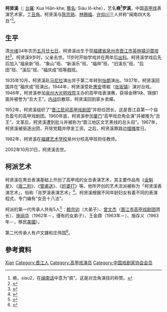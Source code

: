{{Infobox_Person
| name = 柯贤溪
|image= 
|box_width= 
|occupation= 
| period = 
|birth_name=
| other_names =
| Sex =男
|birth_date= 1908年6月25日
|birth_place= [[福建省|福建省]][[泉州市|泉州市]][[晋江市|晋江市]][[英林镇|英林镇]]
|death_date= {{death date and age|2002|10|31|1908|6|25}}
|death_place= 
| nationality ={{PRC}}
| residence =
| party ={{CPC}}
| religion =
| spouse = 
| relatives = 
|education= 
| past = 
| work =
*《金魁星》
*《唐二别》
*《管甫送》
*《妗婆打》
|awards=
}}

'''柯贤溪'''（{{bd|1908年|6月25日|2002年|10月31日|catIdx=K柯}}; [[台羅|台羅]]: Kua Hiân-khe; [[藝名|藝名]]: Siáu lô-khe），艺名'''痟<ref>痟，siau2，在[[闽南话|闽南话]]中意为“疯”。这是对丑角演技的称赞。</ref>罗溪'''，中国[[高甲戏|高甲戏]]表演艺术家，工[[丑角|丑角]]。柯贤溪与[[陈宗熟|陈宗熟]]、[[林赐福|林赐福]]、[[许仰川|许仰川]]三人并称“闽南四大名丑”<ref>{{cite news|author=谢伟端| coauthors=黄祖祥 黄小玲| title=柯贤溪：高甲第一丑高甲从演员到编剧都贫血| date=2005-01-03| publisher=福建之窗| url=http://www.66163.com/netu/fjnews/displaynews.netu?ClassName=dskx&newsid=156356&SearchKey=| work=东南早报| pages=| accessdate=2008-09-29| language=zh-hans| deadurl=yes| archiveurl=https://web.archive.org/web/20040210143715/http://www.66163.com/netu/fjnews/displaynews.netu?ClassName=dskx| archivedate=2004-02-10}}</ref>。

== 生平 ==
清[[光绪|光绪]]34年农历[[五月廿七日|五月廿七日]]，柯贤溪出生于现[[福建省|福建省]][[泉州市|泉州市]][[晋江市|晋江市]][[英林镇|英林镇]][[沪厝垵村|沪厝垵村]]<ref> {{cite web |url=http://www.jjsqxx.com/ReadNews.asp?NewsID=17959 |title=柯贤溪 |accessdate=2008-09-29 |author=方文 |work=《晋江年鉴》2003 |publisher=晋江市地方志编纂委员会 |language=zh-hans }}{{dead link|date=2018年3月 |bot=InternetArchiveBot |fix-attempted=yes }}</ref>。柯贤溪9岁时，父亲去世。11岁时开始学戏并在两年后[[出科|出科]]。柯贤溪学戏后先后加入“福泉新”班、“象山”班、“新溪乐”班、“福祥”班、“旧溪东”班、“后田”班、“溪后”班、“福庆成”班等戲班。

1935年10月，柯贤溪赴[[马尼拉|马尼拉]]演出并于第二年转到[[怡朗|怡朗]]演出。1937年，柯贤溪回国并在“福庆成”班演出。1944年，柯贤溪受赴[[惠安县|惠安]]塔堀（[[张坂镇|张坂镇]]）演对台戏。1946年，柯贤溪参加[[泉州大光明戏院|泉州大光明戏院]]主办的高甲戏表演赛，获得金牌1块、锦旗1面并被誉为“丑大王”。[[国共内战|内战]]后散班，柯贤溪回到家乡卖蠔。

1952年，柯贤溪组织了“[[晋江民间高甲戏剧团|晋江民间高甲戏剧团]]”并担任团长，这是晋江县第一个自负盈亏的高甲戏剧团。1960年底，柯贤溪参加[[厦门|厦门]]“高甲戏丑角会演”并被推为“丑王”。文革后，柯贤溪遭到批斗并被称为“晋江地区文艺黑线的总头目”。1967年，柯贤溪被驱逐出团，开除党籍并停发工资。之后，柯贤溪靠路边[[摆摊|摆摊]]度日。

1982年，柯贤溪在[[福建艺术学校|福建艺术学校]]泉州分校高甲班担任教师。

2002年10月31日，柯贤溪去世。

== 柯派艺术 ==
柯贤溪在男丑表演基础上开创了高甲戏的女丑表演艺术，其主要作品有《[[金魁星|金魁星]]》、《[[唐二别|唐二别]]》、《[[管甫送|管甫送]]》、《[[妗婆打|妗婆打]]》等。他所开创的艺术流派被称为「柯贤溪表演艺术」，俗称「肖罗溪表演艺术」<ref> {{cite web |url=http://www.qzwh.com/shehui/view.asp?id=384 |title=泉州市第一批市级非物质文化遗产简介 |accessdate=2008-08-06 |publisher=泉州文化网 |language=zh-hans }}{{dead link|date=2018年3月 |bot=InternetArchiveBot |fix-attempted=yes }}</ref>。柯贤溪根据不同年龄妇女有着不同的表演程式，专门编有“女丑十八法”。

柯派的第一代传承人共有5人<ref>{{cite news | author=蔡芳本 | coauthors=康金龙 | title=柯贤溪：高甲第一丑 | date=2002-11-02 | publisher=泉州晚报网站 | url=http://www.qzwb.com/gb/content/2002-11/02/content_652988.htm | work= | pages= | accessdate=2008-09-29 | language=zh-hans | archive-url=https://web.archive.org/web/20040924064924/http://www.qzwb.com/gb/content/2002-11/02/content_652988.htm | archive-date=2004-09-24 | dead-url=yes }}</ref>：[[赖宗卯|赖宗卯]]（大弟子）、[[曾文杰|曾文杰]]（[[晋江市高甲戏剧团|晋江市高甲戏剧团]]团长）、[[施丽华|施丽华]]（1962年－，僅有的女弟子）、王金鼎（1963年－）、施存义（1963年－，移民[[美國|美國]]）。

第二代传承人有卢文雄和庄伟国<ref> {{cite web|url=http://history.xikao.com/event.php?id=5661 |title=高甲戏柯派弟子拜师仪式及高甲戏柯派丑行表演艺术研讨会暨柯贤溪先生诞辰100周年座谈会举行 |accessdate=2008-09-29 |language=zh-hans }}</ref>。

== 參考資料 ==
{{reflist|2}}

{{中国戏剧家协会第三届理事会|state=collapsed}}

{{Authority control}}
{{DEFAULTSORT:Ke柯}}
[[Category:柯姓|Xian]]
[[Category:晋江人|Category:晋江人]]
[[Category:高甲戏演员|Category:高甲戏演员]]
[[Category:中国戏剧家协会会员|Category:中国戏剧家协会会员]]